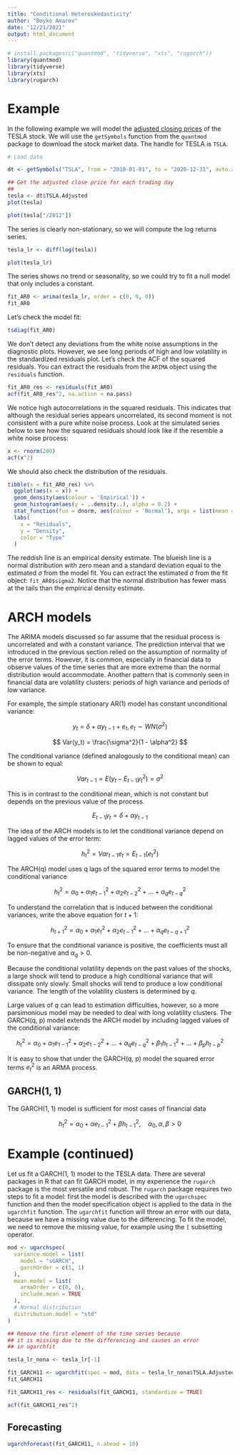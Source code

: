 ```yaml
---
title: "Conditional Heteroskedasticity"
author: "Boyko Amarov"
date: "12/21/2021"
output: html_document
---
```


```r
# install.packages(c("quantmod", "tidyverse", "xts", "rugarch"))
library(quantmod)
library(tidyverse)
library(xts)
library(rugarch)
```

# Example

In the following example we will model the [adjusted closing prices](https://www.investopedia.com/terms/a/adjusted_closing_price.asp) of the TESLA stock. We will use the `getSymbols` function from the `quantmod` package to download the stock market data. The handle for TESLA is `TSLA`.

```r
# Load data

dt <- getSymbols("TSLA", from = "2010-01-01", to = "2020-12-31", auto.assign = FALSE)

## Get the adjusted close price for each trading day
##
tesla <- dt$TSLA.Adjusted
plot(tesla)
```


```r
plot(tesla["/2012"])
```
The series is clearly non-stationary, so we will compute the log returns series.


```r
tesla_lr <- diff(log(tesla))
```

```r
plot(tesla_lr)
```

The series shows no trend or seasonality, so we could try to fit a null model that only includes a constant.

```r
fit_AR0 <- arima(tesla_lr, order = c(0, 0, 0))
fit_AR0
```

Let's check the model fit:

```r
tsdiag(fit_AR0)
```

We don't detect any deviations from the white noise assumptions in the diagnostic plots. However, we see long periods of high and low volatility in the standardized residuals plot. Let's check the ACF of the squared residuals. You can extract the residuals from the `ARIMA` object using the `residuals` function.

```r
fit_AR0_res <- residuals(fit_AR0)
acf(fit_AR0_res^2, na.action = na.pass)
```

We notice high autocorrelations in the squared residuals. This indicates that although the
residual series appears uncorrelated, its second moment is not consistent with a pure white noise process. Look at the simulated series below to see how the squared residuals should look like if the resemble a white noise process:

```r
x <- rnorm(200)
acf(x^2)
```



We should also check the distribution of the residuals.


```r
tibble(x = fit_AR0_res) %>%
  ggplot(aes(x = x)) +
  geom_density(aes(colour = 'Empirical')) +
  geom_histogram(aes(y = ..density..), alpha = 0.2) +
  stat_function(fun = dnorm, aes(colour = 'Normal'), args = list(mean = 0, sd = sqrt(fit_AR0$sigma2))) +
  labs(
    x = "Residuals",
    y = "Density",
    color = "Type"
  )
```

The reddish line is an empirical density estimate. The blueish line is a normal distribution with zero mean and a standard deviation equal to the estimated $\sigma$ from the model fit. You can extract the estimated $\sigma$ from the fit object: `fit_AR0$sigma2`. Notice that the normal distribution has fewer mass at the tails than the empirical density estimate.

# ARCH models

The ARIMA models discussed so far assume that the residual process is uncorrelated and with a constant variance. The prediction interval that we introduced in the previous section relied on the assumption of normality of the error terms. However, it is common, especially in financial data to observe values of the time series that are more extreme than the normal distribution would accommodate. Another pattern that is commonly seen in financial data are volatility clusters: periods of high variance and periods of low variance.

For example, the simple stationary AR(1) model has constant unconditional variance:

$$
y_t = \delta + \alpha y_{t - 1} + e_t, e_t \sim WN(\sigma^2)
$$

$$
Var(y_t) = \frac{\sigma^2}{1 - \alpha^2}
$$

The conditional variance (defined analogously to the conditional mean) can be shown to equal:

$$
Var_{t - 1} = E\left(y_t - E_{t - 1}y_t^2\right) = \sigma^2
$$

This is in contrast to the conditional mean, which is not constant but depends on the previous value of the process.

$$
E_{t - 1} y_t = \delta + \alpha y_{t - 1}
$$

The idea of the ARCH models is to let the conditional variance depend on lagged values of the error term:

$$
h^2_t = Var_{t - 1}e_t = E_{t - 1}(e^2_t)
$$

The ARCH(q) model uses q lags of the squared error terms to model the conditional variance

$$
h_{t}^2 = \alpha_0 + \alpha_1 e^2_{t - 1} + \alpha_2 e^2_{t - 2} + \ldots + \alpha_q e^2_{t - q}
$$

To understand the correlation that is induced between the conditional variances, write the above equation for $t + 1$:

$$
h_{t + 1}^2 = \alpha_0 + \alpha_1 e^2_{t} + \alpha_2 e^2_{t - 1} + \ldots + \alpha_q e^2_{t - q + 1}
$$


To ensure that the conditional variance is positive, the coefficients must all be non-negative and $\alpha_q > 0$.

Because the conditional volatility depends on the past values of the shocks, a large shock will tend to produce a high conditional variance that will dissipate only slowly. Small shocks will tend to produce a low conditional variance. The length of the volatility clusters is determined by $q$.

Large values of $q$ can lead to estimation difficulties, however, so a more parsimonious model may be needed to deal with long volatility clusters. The GARCH(q, p) model extends the ARCH model by including lagged values of the conditional variance:

$$
h^2_t = \alpha_0 + \alpha_1 e^2_{1 - 1} + \alpha_2 e^2_{1 - 2} + \ldots + \alpha_q e^2_{t - q} + \beta_1 h^2_{t - 1} + \ldots + \beta_p h^2_{t - p}
$$

It is easy to show that under the GARCH(q, p) model the squared error terms $e^2_t$ is an ARMA process.

## GARCH(1, 1)

The GARCH(1, 1) model is sufficient for most cases of financial data

$$
h^2_t = \alpha_0 + \alpha e^2_{t - 1} + \beta h^2_{t - 1}, \quad \alpha_0, \alpha, \beta > 0
$$

# Example (continued)

Let us fit a GARCH(1, 1) model to the TESLA data. There are several packages in R that can fit GARCH model, in my experience the `rugarch` package is the most versatile and robust. The `rugarch` package requires two steps to fit a model: first the model is described with the `ugarchspec` function and then the model specification object is applied to the data in the `ugarchfit` function. The `ugarchfit` function will throw an error with our data, because we have a missing value due to the differencing. To fit the model, we need to remove the missing value, for example using the `[` subsetting operator.


```r
mod <- ugarchspec(
  variance.model = list(
    model = "sGARCH",
    garchOrder = c(1, 1)
  ),
  mean.model = list(
    armaOrder = c(0, 0),
    include.mean = TRUE
  ),
  # Normal distribution
  distribution.model = "std"
)

## Remove the first element of the time series because
## it is missing due to the differencing and causes an error
## in ugarchfit

tesla_lr_nona <- tesla_lr[-1]

fit_GARCH11 <- ugarchfit(spec = mod, data = tesla_lr_nona$TSLA.Adjusted)
fit_GARCH11
```

```r
fit_GARCH11_res <- residuals(fit_GARCH11, standardize = TRUE)
```

```r
acf(fit_GARCH11_res^2)
```

## Forecasting

```r
ugarchforecast(fit_GARCH11, n.ahead = 10)
```
